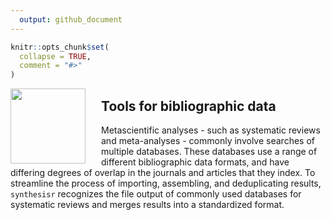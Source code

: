 ```yaml
---
  output: github_document
---
```


<!-- README.md is generated from README.Rmd. Please edit that file -->

```r
knitr::opts_chunk$set(
  collapse = TRUE,
  comment = "#>"
)
```

<img src="man/figures/logo.png" align="left" style="margin: 0px 25px 0px 0px;" alt="" width="120"/><h2>Tools for bibliographic data</h2>

Metascientific analyses - such as systematic reviews and meta-analyses - commonly
involve searches of multiple databases. These databases use a range of different
bibliographic data formats, and have differing degrees of overlap in the
journals and articles that they index. To streamline the process of importing,
assembling, and deduplicating results, `synthesisr` recognizes the file output
of commonly used databases for systematic reviews and merges results into a
standardized format.

